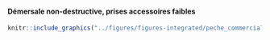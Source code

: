 #### Démersale non-destructive, prises accessoires faibles {-}


<!-- -------------------------------------------------- -->
<!-- **Figure** : -->

<!-- <figure>
  <img src="../figures/figures-integrated/peche_commerciale-DNL.png">
  <figcaption>Fig.1 - Trulli, Puglia, Italy.</figcaption>
</figure> -->

```r
knitr::include_graphics("../figures/figures-integrated/peche_commerciale-DNL.png")
```

<br>

